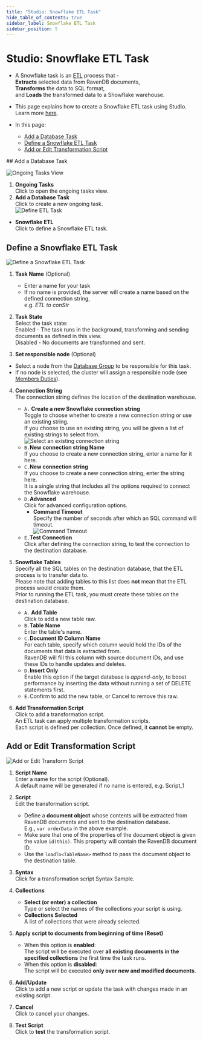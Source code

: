 ```yaml
---
title: "Studio: Snowflake ETL Task"
hide_table_of_contents: true
sidebar_label: Snowflake ETL Task
sidebar_position: 5
---
```



# Studio: Snowflake ETL Task
<Admonition type="note" title="Note">

* A Snowflake task is an [ETL](../../../../server/ongoing-tasks/etl/basics.mdx) process that -  
  **Extracts** selected data from RavenDB documents,  
  **Transforms** the data to SQL format,  
  and **Loads** the transformed data to a Showflake warehouse.  

* This page explains how to create a Snowflake ETL task using Studio.  
  Learn more [here](../../../../server/ongoing-tasks/etl/snowflake.mdx).  

* In this page:  
  * [Add a Database Task](../../../../studio/database/tasks/ongoing-tasks/snowflake-etl-task.mdx#add-a-database-task)  
  * [Define a Snowflake ETL Task](../../../../studio/database/tasks/ongoing-tasks/snowflake-etl-task.mdx#define-a-snowflake-etl-task)  
  * [Add or Edit Transformation Script](../../../../studio/database/tasks/ongoing-tasks/snowflake-etl-task.mdx#add-or-edit-transformation-script)  

</Admonition>
## Add a Database Task

![Ongoing Tasks View](./assets/ongoing-tasks.png)

1. **Ongoing Tasks**  
   Click to open the ongoing tasks view.  
2. **Add a Database Task**  
   Click to create a new ongoing task.  
![Define ETL Task](./assets/snowflake_task-selection.png)

* **Snowflake ETL**  
  Click to define a Snowflake ETL task.  
   


## Define a Snowflake ETL Task

![Define a Snowflake ETL Task](./assets/snowflake_etl-define-task.png)

1. **Task Name** (Optional)  
   * Enter a name for your task  
   * If no name is provided, the server will create a name based on the defined connection string,  
     e.g. *ETL to conStr*  

2. **Task State**  
   Select the task state:  
   Enabled - The task runs in the background, transforming and sending documents as defined in this view.  
   Disabled - No documents are transformed and sent.  

3. **Set responsible node** (Optional)  
  * Select a node from the [Database Group](../../../../studio/database/settings/manage-database-group.mdx) to be responsible for this task.  
  * If no node is selected, the cluster will assign a responsible node (see [Members Duties](../../../../studio/database/settings/manage-database-group.mdx#database-group-topology---members-duties)).  

4. **Connection String**  
   The connection string defines the location of the destination warehouse.  
    * `A.` **Create a new Snowflake connection string**  
       Toggle to choose whether to create a new connection string or use an existing string.  
       If you choose to use an existing string, you will be given a list of existing strings to select from.  
       ![Select an existing connection string](./assets/snowflake-existing-connection_string.png)
    * `B.`**New connection string Name**  
       If you choose to create a new connection string, enter a name for it here.  
    * `C.`**New connection string**  
       If you choose to create a new connection string, enter the string here.  
       It is a single string that includes all the options required to connect the Snowflake warehouse.  
    * `D.`**Advanced**  
       Click for advanced configuration options.  
        * **Command Timeout**  
          Specify the number of seconds after which an SQL command will timeout.  
          ![Command Timeout](./assets/snowflake_etl-command-timeout.png)
    * `E.`**Test Connection**  
       Click after defining the connection string, to test the connection to the destination database.  

5. **Snowflake Tables**  
   Specify all the SQL tables on the destination database, that the ETL process is to transfer data to.  
   <Admonition type="note" title="Note">
   Please note that adding tables to this list does **not** mean that the ETL process would create them.  
   Prior to running the ETL task, you must create these tables on the destination database.  
   </Admonition>
    
    * `A.` **Add Table**  
       Click to add a new table raw.  
    * `B.`**Table Name**  
       Enter the table's name.  
    * `C.`**Document ID Column Name**  
       For each table, specify which column would hold the IDs of the documents that data is extracted from.  
       RavenDB will fill this column with source document IDs, and use these IDs to handle updates and deletes.  
    * `D.`**Insert Only**  
       Enable this option if the target database is _append-only_, to boost performance by inserting the data 
       without running a set of DELETE statements first.  
    * `E.`Confirm to add the new table, or Cancel to remove this raw.  

6. **Add Transformation Script**  
   Click to add a transformation script.  
   An ETL task can apply multiple transformation scripts.  
   Each script is defined per collection. Once defined, it **cannot** be empty.  

  

## Add or Edit Transformation Script

![Add or Edit Transform Script](./assets/transformation-script.png)

1. **Script Name**  
   Enter a name for the script (Optional).  
   A default name will be generated if no name is entered, e.g. Script_1  

2. **Script**  
   Edit the transformation script.  
   * Define a **document object** whose contents will be extracted from 
     RavenDB documents and sent to the destination database.  
     E.g., `var orderData` in the above example.  
   * Make sure that one of the properties of the document object 
     is given the value `id(this)`. This property will contain the 
     RavenDB document ID.  
   * Use the `loadTo<TableName>` method to pass the document object 
     to the destination table.  

3. **Syntax**  
   Click for a transformation script Syntax Sample.  

4. **Collections**  
    * **Select (or enter) a collection**  
      Type or select the names of the collections your script is using.  
    * **Collections Selected**  
      A list of collections that were already selected.  

5. **Apply script to documents from beginning of time (Reset)**  
    * When this option is **enabled**:  
      The script will be executed over **all existing documents in the 
      specified collections** the first time the task runs.  
    * When this option is **disabled**:  
      The script will be executed **only over new and modified documents**.  

6. **Add/Update**  
   Click to add a new script or update the task with changes made in an existing script.  

7. **Cancel**  
   Click to cancel your changes.  

8. **Test Script**  
   Click to **test** the transformation script.  



